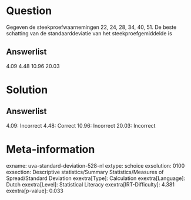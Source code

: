 Question
========

Gegeven de steekproefwaarnemingen 22, 24, 28, 34, 40, 51. De beste
schatting van de standaarddeviatie van het steekproefgemiddelde is

Answerlist
----------

4.09
4.48
10.96
20.03

Solution
========

Answerlist
----------

4.09: Incorrect
4.48: Correct
10.96: Incorrect
20.03: Incorrect

Meta-information
================
exname: uva-standard-deviation-528-nl
extype: schoice
exsolution: 0100
exsection: Descriptive statistics/Summary Statistics/Measures of Spread/Standard Deviation
exextra[Type]: Calculation
exextra[Language]: Dutch
exextra[Level]: Statistical Literacy
exextra[IRT-Difficulty]: 4.381
exextra[p-value]: 0.033
